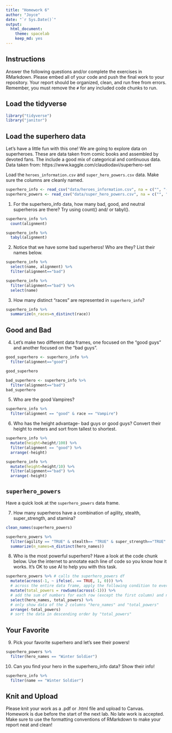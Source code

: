 ```yaml
---
title: "Homework 6"
author: "Joyce"
date: "`r Sys.Date()`"
output:
  html_document: 
    theme: spacelab
    keep_md: yes
---
```


## Instructions
Answer the following questions and/or complete the exercises in RMarkdown. Please embed all of your code and push the final work to your repository. Your report should be organized, clean, and run free from errors. Remember, you must remove the `#` for any included code chunks to run.  

## Load the tidyverse
```r
library("tidyverse")
library("janitor")
```

## Load the superhero data
Let's have a little fun with this one! We are going to explore data on superheroes. These are data taken from comic books and assembled by devoted fans. The include a good mix of categorical and continuous data.  Data taken from: https://www.kaggle.com/claudiodavi/superhero-set  

Load the `heroes_information.csv` and `super_hero_powers.csv` data. Make sure the columns are cleanly named.
```r
superhero_info <- read_csv("data/heroes_information.csv", na = c("", "-99", "-")) %>% clean_names()
superhero_powers <- read_csv("data/super_hero_powers.csv", na = c("", "-99", "-")) %>% clean_names()
```

1. For the superhero_info data, how many bad, good, and neutral superheros are there? Try using count() and/ or tabyl().
```r
superhero_info %>% 
  count(alignment)
```

```r
superhero_info %>% 
  tabyl(alignment)
```

2. Notice that we have some bad superheros! Who are they? List their names below.  
```r
superhero_info %>% 
  select(name, alignment) %>% 
  filter(alignment=="bad") 
```

```r
superhero_info %>% 
  filter(alignment=="bad") %>% 
  select(name)
```

3. How many distinct "races" are represented in `superhero_info`?
```r
superhero_info %>% 
  summarize(n_races=n_distinct(race))
```

## Good and Bad
4. Let's make two different data frames, one focused on the "good guys" and another focused on the "bad guys".
```r
good_superhero <- superhero_info %>% 
  filter(alignment=="good")

good_superhero
```

```r
bad_superhero <- superhero_info %>% 
  filter(alignment=="bad")
bad_superhero
```

5. Who are the good Vampires?
```r
superhero_info %>% 
  filter(alignment == "good" & race == "Vampire")
```

6. Who has the height advantage- bad guys or good guys? Convert their height to meters and sort from tallest to shortest.  
```r
superhero_info %>% 
  mutate(height=height/100) %>% 
  filter(alignment == "good") %>% 
  arrange(-height)
```

```r
superhero_info %>% 
  mutate(height=height/10) %>% 
  filter(alignment=="bad") %>% 
  arrange(-height)
```

## `superhero_powers`
Have a quick look at the `superhero_powers` data frame.  

7. How many superheros have a combination of agility, stealth, super_strength, and stamina?
```r
clean_names(superhero_powers)
```

```r
superhero_powers %>% 
  filter(agility == "TRUE" & stealth== "TRUE" & super_strength=="TRUE" & stamina=="TRUE") %>% 
  summarize(n_names=n_distinct(hero_names))
```

8. Who is the most powerful superhero? Have a look at the code chunk below. Use the internet to annotate each line of code so you know how it works. It's OK to use AI to help you with this task.
```r
superhero_powers %>% # calls the superhero_powers df
  mutate(across(-1, ~ ifelse(. == TRUE, 1, 0))) %>% 
  # across the entire data frame, apply the following condition to every cell in all columns except the first column: if the data in the cell is "TRUE", convert it into "1", if the data is not "TRUE", convert it into "0"
  mutate(total_powers = rowSums(across(-1))) %>% 
  # add the sum of numbers for each row (except the first column) and name the new column "total_powers"
  select(hero_names, total_powers) %>%
  # only show data of the 2 columns "hero_names" and "total_powers"
  arrange(-total_powers)
  # sort the data in descending order by "total_powers"
```

## Your Favorite
9. Pick your favorite superhero and let's see their powers!  
```r
superhero_powers %>% 
  filter(hero_names == "Winter Soldier")
```

10. Can you find your hero in the superhero_info data? Show their info!  
```r
superhero_info %>% 
  filter(name == "Winter Soldier")
```

## Knit and Upload
Please knit your work as a .pdf or .html file and upload to Canvas. Homework is due before the start of the next lab. No late work is accepted. Make sure to use the formatting conventions of RMarkdown to make your report neat and clean!  